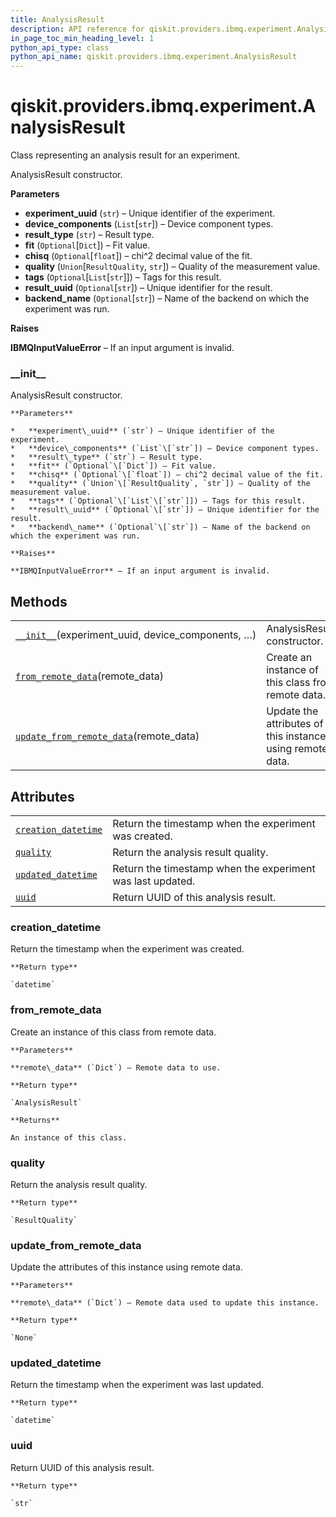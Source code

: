 ```yaml
---
title: AnalysisResult
description: API reference for qiskit.providers.ibmq.experiment.AnalysisResult
in_page_toc_min_heading_level: 1
python_api_type: class
python_api_name: qiskit.providers.ibmq.experiment.AnalysisResult
---
```


<span id="qiskit-providers-ibmq-experiment-analysisresult" />

# qiskit.providers.ibmq.experiment.AnalysisResult

<Class id="qiskit.providers.ibmq.experiment.AnalysisResult" isDedicatedPage={true} github="https://github.com/qiskit/qiskit-ibmq-provider/tree/stable/0.12/qiskit/providers/ibmq/experiment/analysis_result.py" signature="AnalysisResult(experiment_uuid, device_components, result_type, fit=None, chisq=None, quality=<ResultQuality.NO_INFORMATION: 'No Information'>, tags=None, result_uuid=None, backend_name=None)" modifiers="class">
  Class representing an analysis result for an experiment.

  AnalysisResult constructor.

  **Parameters**

  *   **experiment\_uuid** (`str`) – Unique identifier of the experiment.
  *   **device\_components** (`List`\[`str`]) – Device component types.
  *   **result\_type** (`str`) – Result type.
  *   **fit** (`Optional`\[`Dict`]) – Fit value.
  *   **chisq** (`Optional`\[`float`]) – chi^2 decimal value of the fit.
  *   **quality** (`Union`\[`ResultQuality`, `str`]) – Quality of the measurement value.
  *   **tags** (`Optional`\[`List`\[`str`]]) – Tags for this result.
  *   **result\_uuid** (`Optional`\[`str`]) – Unique identifier for the result.
  *   **backend\_name** (`Optional`\[`str`]) – Name of the backend on which the experiment was run.

  **Raises**

  **IBMQInputValueError** – If an input argument is invalid.

  ### \_\_init\_\_

  <Function id="qiskit.providers.ibmq.experiment.AnalysisResult.__init__" signature="__init__(experiment_uuid, device_components, result_type, fit=None, chisq=None, quality=<ResultQuality.NO_INFORMATION: 'No Information'>, tags=None, result_uuid=None, backend_name=None)">
    AnalysisResult constructor.

    **Parameters**

    *   **experiment\_uuid** (`str`) – Unique identifier of the experiment.
    *   **device\_components** (`List`\[`str`]) – Device component types.
    *   **result\_type** (`str`) – Result type.
    *   **fit** (`Optional`\[`Dict`]) – Fit value.
    *   **chisq** (`Optional`\[`float`]) – chi^2 decimal value of the fit.
    *   **quality** (`Union`\[`ResultQuality`, `str`]) – Quality of the measurement value.
    *   **tags** (`Optional`\[`List`\[`str`]]) – Tags for this result.
    *   **result\_uuid** (`Optional`\[`str`]) – Unique identifier for the result.
    *   **backend\_name** (`Optional`\[`str`]) – Name of the backend on which the experiment was run.

    **Raises**

    **IBMQInputValueError** – If an input argument is invalid.
  </Function>

  ## Methods

  |                                                                                                                                                                                               |                                                           |
  | --------------------------------------------------------------------------------------------------------------------------------------------------------------------------------------------- | --------------------------------------------------------- |
  | [`__init__`](#qiskit.providers.ibmq.experiment.AnalysisResult.__init__ "qiskit.providers.ibmq.experiment.AnalysisResult.__init__")(experiment\_uuid, device\_components, …)                   | AnalysisResult constructor.                               |
  | [`from_remote_data`](#qiskit.providers.ibmq.experiment.AnalysisResult.from_remote_data "qiskit.providers.ibmq.experiment.AnalysisResult.from_remote_data")(remote\_data)                      | Create an instance of this class from remote data.        |
  | [`update_from_remote_data`](#qiskit.providers.ibmq.experiment.AnalysisResult.update_from_remote_data "qiskit.providers.ibmq.experiment.AnalysisResult.update_from_remote_data")(remote\_data) | Update the attributes of this instance using remote data. |

  ## Attributes

  |                                                                                                                                                               |                                                            |
  | ------------------------------------------------------------------------------------------------------------------------------------------------------------- | ---------------------------------------------------------- |
  | [`creation_datetime`](#qiskit.providers.ibmq.experiment.AnalysisResult.creation_datetime "qiskit.providers.ibmq.experiment.AnalysisResult.creation_datetime") | Return the timestamp when the experiment was created.      |
  | [`quality`](#qiskit.providers.ibmq.experiment.AnalysisResult.quality "qiskit.providers.ibmq.experiment.AnalysisResult.quality")                               | Return the analysis result quality.                        |
  | [`updated_datetime`](#qiskit.providers.ibmq.experiment.AnalysisResult.updated_datetime "qiskit.providers.ibmq.experiment.AnalysisResult.updated_datetime")    | Return the timestamp when the experiment was last updated. |
  | [`uuid`](#qiskit.providers.ibmq.experiment.AnalysisResult.uuid "qiskit.providers.ibmq.experiment.AnalysisResult.uuid")                                        | Return UUID of this analysis result.                       |

  ### creation\_datetime

  <Attribute id="qiskit.providers.ibmq.experiment.AnalysisResult.creation_datetime">
    Return the timestamp when the experiment was created.

    **Return type**

    `datetime`
  </Attribute>

  ### from\_remote\_data

  <Function id="qiskit.providers.ibmq.experiment.AnalysisResult.from_remote_data" signature="from_remote_data(remote_data)" modifiers="classmethod">
    Create an instance of this class from remote data.

    **Parameters**

    **remote\_data** (`Dict`) – Remote data to use.

    **Return type**

    `AnalysisResult`

    **Returns**

    An instance of this class.
  </Function>

  ### quality

  <Attribute id="qiskit.providers.ibmq.experiment.AnalysisResult.quality">
    Return the analysis result quality.

    **Return type**

    `ResultQuality`
  </Attribute>

  ### update\_from\_remote\_data

  <Function id="qiskit.providers.ibmq.experiment.AnalysisResult.update_from_remote_data" signature="update_from_remote_data(remote_data)">
    Update the attributes of this instance using remote data.

    **Parameters**

    **remote\_data** (`Dict`) – Remote data used to update this instance.

    **Return type**

    `None`
  </Function>

  ### updated\_datetime

  <Attribute id="qiskit.providers.ibmq.experiment.AnalysisResult.updated_datetime">
    Return the timestamp when the experiment was last updated.

    **Return type**

    `datetime`
  </Attribute>

  ### uuid

  <Attribute id="qiskit.providers.ibmq.experiment.AnalysisResult.uuid">
    Return UUID of this analysis result.

    **Return type**

    `str`
  </Attribute>
</Class>


